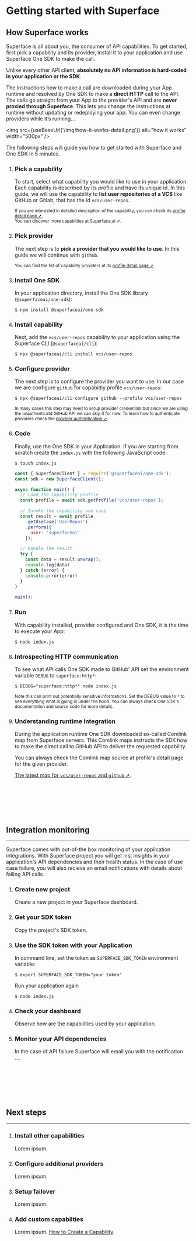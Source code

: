 
# Getting started with Superface 

## How Superface works

  Superface is all about you, the consumer of API capabilities. To get started, first pick a capability and its provider, install it to your application and use Superface One SDK to make the call.

  Unlike every other API client, **absolutely no API information is hard-coded in your application or the SDK**. 

  The instructions how to make a call are downloaded during your App runtime and resolved by One SDK to make a **direct HTTP** call to the API. The calls go straight from your App to the provider's API and are **never proxied through Superface**. This lets you change the instructions at runtime without updating or redeploying your app. You can even change providers while it’s running...
  
  <img src={useBaseUrl('/img/how-it-works-detail.png')} alt="how it works" width="500px" />

  The following steps will guide you how to get started with Superface and One SDK in 5 minutes.

1. ### Pick a capability
	  
    To start, select what capability you would like to use in your application. Each capability is described by its profile and have its unique id. In this guide, we will use the capability to **list user repositories of a VCS** like GitHub or Gitlab, that has the id `vcs/user-repos`. 
    
    <sup>If you are interested in detailed description of the capability, you can check its <a href="https://superface.ai/vcs/user-repos">profile detail page ➚</a>.</sup><br />
    <sup>You can discover more <a>capabilties at Superface.ai ➚</a>.</sup>

1. ### Pick provider
	
    The next step is to **pick a provider that you would like to use**. In this guide we will continue with `github`. 

    <sup>You can find the list of capability providers at its <a href="https://superface.ai/vcs/user-repos">profile detail page ➚</a>.</sup><br />

1. ### Install One SDK

    In your application directory, install the One SDK library (`@superfaceai/one-sdk`):

    ```shell
    $ npm install @superfaceai/one-sdk
    ```

1. ### Install capability

    Next, add the `vcs/user-repos` capability to your application using the Superface CLI (`@superfaceai/cli`):
 
    ```shell
    $ npx @superfaceai/cli install vcs/user-repos
    ```

1. ### Configure provider

    The next step is to configure the provider you want to use. In our case we are configure `github` for capabiltiy profile `vcs/user-repos`:

    ```shell
    $ npx @superfaceai/cli configure github --profile vcs/user-repos
    ```

    <sup>In many cases this step may need to setup provider credentials but since we are using the unauthenticatd GitHub API we can skip it for now. To learn how to authenticate providers check the <a href="#">provider authentication ➚</a>.</sup>

1. ### Code

    Finally, use the One SDK in your Application. If you are starting from scratch create the `index.js` with the following JavaScript code:

    ```shell
    $ touch index.js
    ```
	
    ```js title="index.js"
    const { SuperfaceClient } = require('@superfaceai/one-sdk');
    const sdk = new SuperfaceClient();

    async function main() {
      // Load the capability profile
      const profile = await sdk.getProfile('vcs/user-repos');

      // Invoke the capability use case
      const result = await profile
        .getUseCase('UserRepos')
        .perform({
          user: 'superfaceai'
        });

      // Handle the result
      try {
        const data = result.unwrap();
        console.log(data)
      } catch (error) {
        console.error(error)
      }
    }

    main();
    ```

1. ### Run

    With capability installed, provider configured and One SDK, it is the time to execute your App:
    
    ```shell
    $ node index.js
    ```

1. ### Introspecting HTTP communication

    To see what API calls One SDK made to GitHub' API set the environment variable `DEBUG` to `superface:http*`:

    ```shell
    $ DEBUG="superface:http*" node index.js
    ```

    <sup>Note this can print out potentially sensitive informations. Set the DEBUG value to `*` to see everything what is going in under the hood. You can always check One SDK's documentation and source code for more details.</sup>

1. ### Understanding runtime integration

    During the application runtime One SDK downloaded so-called Comlink map from Superface servers. This Comlink maps instructs the SDK how to make the direct call to GitHub API to deliver the requested capability. 

    You can always check the Comlink map source at profile's detail page for the given provider.
    
    [The latest map for `vcs/user-repos` and `github` ➚](https://superface.ai/raw/vcs/user-repos.github@1.0.2.suma).

<br /><br /><br /><br /><br />

## Integration monitoring
---

Superface comes with out-of-the box monitoring of your application integrations. With Superface project you will get inst insights in your application's API dependencies and their health status. In the case of use case failure, you will also recieve an email notifications with details about failing API calls.

1. ### Create new project

    Create a new project in your Superface dashboard.

1. ### Get your SDK token

    Copy the project's SDK token. 

1. ### Use the SDK token with your Application

    In command line, set the token as `SUPERFACE_SDK_TOKEN` environment variable:

    ```shell
    $ export SUPERFACE_SDK_TOKEN="your token"
    ```

    Run your application again

    ```shell
    $ node index.js
    ```

1. ### Check your dashboard

    Observe how are the capabilities used by your application.

1. ### Monitor your API dependencies

    In the case of API failure Superface will email you with the notification .... 

<br /><br /><br /><br /><br />

## Next steps
---

1. ### Install other capabilities

    Lorem ipsum.

1. ### Configure additional providers

    Lorem ipsum.

1. ### Setup failover

    Lorem ipsum.

1. ### Add custom capabilties

    Lorem ipsum. [How to Create a Capability](guides/how-to-create).
